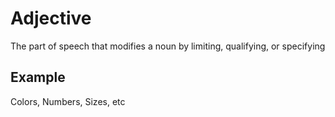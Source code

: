 # Adjective

The part of speech that modifies a noun by limiting, qualifying, or specifying

## Example

Colors, Numbers, Sizes, etc